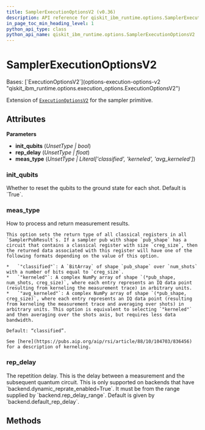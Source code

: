 ```yaml
---
title: SamplerExecutionOptionsV2 (v0.36)
description: API reference for qiskit_ibm_runtime.options.SamplerExecutionOptionsV2 in qiskit-ibm-runtime v0.36
in_page_toc_min_heading_level: 1
python_api_type: class
python_api_name: qiskit_ibm_runtime.options.SamplerExecutionOptionsV2
---
```


# SamplerExecutionOptionsV2

<Class id="qiskit_ibm_runtime.options.SamplerExecutionOptionsV2" isDedicatedPage={true} github="https://github.com/Qiskit/qiskit-ibm-runtime/tree/stable/0.36/qiskit_ibm_runtime/options/sampler_execution_options.py#L19-L51" signature="SamplerExecutionOptionsV2(init_qubits=Unset, rep_delay=Unset, meas_type=Unset)" modifiers="class">
  Bases: [`ExecutionOptionsV2`](options-execution-options-v2 "qiskit_ibm_runtime.options.execution_options.ExecutionOptionsV2")

  Extension of [`ExecutionOptionsV2`](options-execution-options-v2 "qiskit_ibm_runtime.options.ExecutionOptionsV2") for the sampler primitive.

  ## Attributes

  **Parameters**

  *   **init\_qubits** (*UnsetType | bool*)
  *   **rep\_delay** (*UnsetType | float*)
  *   **meas\_type** (*UnsetType | Literal\['classified', 'kerneled', 'avg\_kerneled']*)

  ### init\_qubits

  <Attribute id="qiskit_ibm_runtime.options.SamplerExecutionOptionsV2.init_qubits" attributeTypeHint="UnsetType | bool" attributeValue="Unset">
    Whether to reset the qubits to the ground state for each shot. Default is `True`.
  </Attribute>

  ### meas\_type

  <Attribute id="qiskit_ibm_runtime.options.SamplerExecutionOptionsV2.meas_type" attributeTypeHint="UnsetType | Literal['classified', 'kerneled', 'avg_kerneled']" attributeValue="Unset">
    How to process and return measurement results.

    This option sets the return type of all classical registers in all `SamplerPubResult`s. If a sampler pub with shape `pub_shape` has a circuit that contains a classical register with size `creg_size`, then the returned data associated with this register will have one of the following formats depending on the value of this option.

    *   `"classified"`: A `BitArray` of shape `pub_shape` over `num_shots` with a number of bits equal to `creg_size`.
    *   `"kerneled"`: A complex NumPy array of shape `(*pub_shape, num_shots, creg_size)`, where each entry represents an IQ data point (resulting from kerneling the measurement trace) in arbitrary units.
    *   `"avg_kerneled"`: A complex NumPy array of shape `(*pub_shape, creg_size)`, where each entry represents an IQ data point (resulting from kerneling the measurement trace and averaging over shots) in arbitrary units. This option is equivalent to selecting `"kerneled"` and then averaging over the shots axis, but requires less data bandwidth.

    Default: “classified”.

    See [here](https://pubs.aip.org/aip/rsi/article/88/10/104703/836456) for a description of kerneling.
  </Attribute>

  ### rep\_delay

  <Attribute id="qiskit_ibm_runtime.options.SamplerExecutionOptionsV2.rep_delay" attributeTypeHint="UnsetType | float" attributeValue="Unset">
    The repetition delay. This is the delay between a measurement and the subsequent quantum circuit. This is only supported on backends that have `backend.dynamic_reprate_enabled=True`. It must be from the range supplied by `backend.rep_delay_range`. Default is given by `backend.default_rep_delay`.
  </Attribute>

  ## Methods
</Class>

